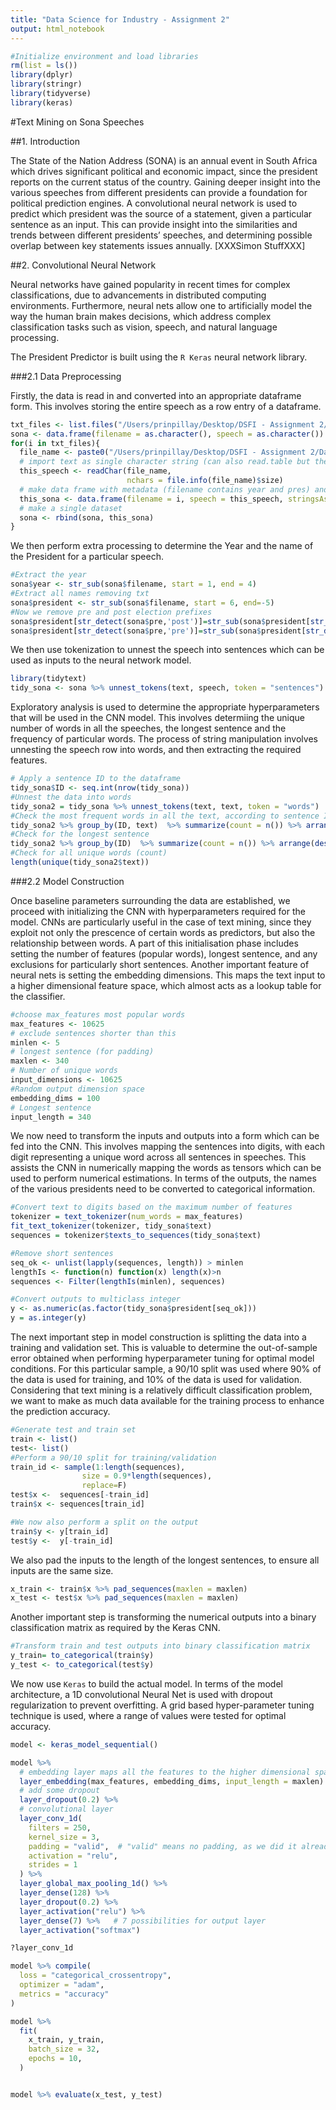 ```yaml
---
title: "Data Science for Industry - Assignment 2"
output: html_notebook
---
```


```r
#Initialize environment and load libraries
rm(list = ls())
library(dplyr)
library(stringr)
library(tidyverse)
library(keras)
```


#Text Mining on Sona Speeches 

##1. Introduction

The State of the Nation Address (SONA) is an annual event in South Africa which drives significant political and economic impact, since the president reports on the current status of the country. Gaining deeper insight into the various speeches from different presidents can provide a foundation for political prediction engines. A convolutional neural network is used to predict which president was the source of a statement, given a particular sentence as an input. This can provide insight into the similarities and trends between different presidents' speeches, and determining possible overlap between key statements issues annually. [XXXSimon StuffXXX]

##2. Convolutional Neural Network

Neural networks have gained popularity in recent times for complex classifications, due to advancements in distributed computing environments. Furthermore, neural nets allow one to artificially model the way the human brain makes decisions, which address complex classification tasks such as vision, speech, and natural language processing. 

The President Predictor is built using the `R Keras` neural network library.

###2.1 Data Preprocessing

Firstly, the data is read in and converted into an appropriate dataframe form. This involves storing the entire speech as a row entry of a dataframe.

```r
txt_files <- list.files("/Users/prinpillay/Desktop/DSFI - Assignment 2/Data/sona-text-1994-2018/")
sona <- data.frame(filename = as.character(), speech = as.character())
for(i in txt_files){
  file_name <- paste0("/Users/prinpillay/Desktop/DSFI - Assignment 2/Data/sona-text-1994-2018/", i)
  # import text as single character string (can also read.table but the "seperator" causes problems)
  this_speech <- readChar(file_name, 
                          nchars = file.info(file_name)$size)
  # make data frame with metadata (filename contains year and pres) and speech
  this_sona <- data.frame(filename = i, speech = this_speech, stringsAsFactors = FALSE)
  # make a single dataset
  sona <- rbind(sona, this_sona)
}
```

We then perform extra processing to determine the Year and the name of the President for a particular speech.

```r
#Extract the year
sona$year <- str_sub(sona$filename, start = 1, end = 4)
#Extract all names removing txt
sona$president <- str_sub(sona$filename, start = 6, end=-5)
#Now we remove pre and post election prefixes
sona$president[str_detect(sona$pre,'post')]=str_sub(sona$president[str_detect(sona$pre, 'post')], start = 16)
sona$president[str_detect(sona$pre,'pre')]=str_sub(sona$president[str_detect(sona$pre, 'pre')], start = 15)
```

We then use tokenization to unnest the speech into sentences which can be used as inputs to the neural network model.

```r
library(tidytext)
tidy_sona <- sona %>% unnest_tokens(text, speech, token = "sentences")
```

Exploratory analysis is used to determine the appropriate hyperparameters that will be used in the CNN model. This involves determiing the unique number of words in all the speeches, the longest sentence and the frequency of particular words. The process of string manipulation involves unnesting the speech row into words, and then extracting the required features.

```r

# Apply a sentence ID to the dataframe
tidy_sona$ID <- seq.int(nrow(tidy_sona))
#Unnest the data into words
tidy_sona2 = tidy_sona %>% unnest_tokens(text, text, token = "words")
#Check the most frequent words in all the text, according to sentence ID
tidy_sona2 %>% group_by(ID, text)  %>% summarize(count = n()) %>% arrange(desc(count))
#Check for the longest sentence
tidy_sona2 %>% group_by(ID)  %>% summarize(count = n()) %>% arrange(desc(count))
#Check for all unique words (count)
length(unique(tidy_sona2$text))
```

###2.2 Model Construction

Once baseline parameters surrounding the data are established, we proceed with initializing the CNN with hyperparameters required for the model. CNNs are particularly useful in the case of text mining, since they exploit not only the prescence of certain words as predictors, but also the relationship between words. A part of this initialisation phase includes setting the number of features (popular words), longest sentence, and any exclusions for particularly short sentences. Another important feature of neural nets is setting the embedding dimensions. This maps the text input to a higher dimensional feature space, which almost acts as a lookup table for the classifier.

```r
#choose max_features most popular words
max_features <- 10625
# exclude sentences shorter than this
minlen <- 5 
# longest sentence (for padding)
maxlen <- 340             
# Number of unique words
input_dimensions <- 10625   
#Random output dimension space
embedding_dims = 100       
# Longest sentence
input_length = 340       
```

We now need to transform the inputs and outputs into a form which can be fed into the CNN. This involves mapping the sentences into digits, with each digit representing a unique word across all sentences in speeches. This assists the CNN in numerically mapping the words as tensors which can be used to perform numerical estimations. In terms of the outputs, the names of the various presidents need to be converted to categorical information.
```r
#Convert text to digits based on the maximum number of features
tokenizer = text_tokenizer(num_words = max_features)
fit_text_tokenizer(tokenizer, tidy_sona$text)
sequences = tokenizer$texts_to_sequences(tidy_sona$text)

#Remove short sentences
seq_ok <- unlist(lapply(sequences, length)) > minlen
lengthIs <- function(n) function(x) length(x)>n
sequences <- Filter(lengthIs(minlen), sequences)

#Convert outputs to multiclass integer
y <- as.numeric(as.factor(tidy_sona$president[seq_ok]))
y = as.integer(y)
```

The next important step in model construction is splitting the data into a training and validation set. This is valuable to determine the out-of-sample error obtained when performing hyperparameter tuning for optimal model conditions. For this particular sample, a 90/10 split was used where 90% of the data is used for training, and 10% of the data is used for validation. Considering that text mining is a relatively difficult classification problem, we want to make as much data available for the training process to enhance the prediction accuracy.

```r
#Generate test and train set
train <- list()
test<- list()
#Perform a 90/10 split for training/validation
train_id <- sample(1:length(sequences),
                size = 0.9*length(sequences), 
                replace=F)
test$x <-  sequences[-train_id]
train$x <- sequences[train_id]

#We now also perform a split on the output 
train$y <- y[train_id]
test$y <-  y[-train_id]
```

We also pad the inputs to the length of the longest sentences, to ensure all inputs are the same size.

```r
x_train <- train$x %>% pad_sequences(maxlen = maxlen)
x_test <- test$x %>% pad_sequences(maxlen = maxlen)

```
Another important step is transforming the numerical outputs into a binary classification matrix as required by the Keras CNN.
```r
#Transform train and test outputs into binary classification matrix
y_train= to_categorical(train$y)
y_test <- to_categorical(test$y)
```

We now use `Keras` to build the actual model. In terms of the model architecture, a 1D convolutional Neural Net is used with dropout regularization to prevent overfitting. A grid based hyper-parameter tuning technique is used, where a range of values were tested for optimal accuracy.

```r
model <- keras_model_sequential()

model %>%
  # embedding layer maps all the features to the higher dimensional space for lookup
  layer_embedding(max_features, embedding_dims, input_length = maxlen) %>%
  # add some dropout
  layer_dropout(0.2) %>%
  # convolutional layer
  layer_conv_1d(
    filters = 250,
    kernel_size = 3,
    padding = "valid",  # "valid" means no padding, as we did it already
    activation = "relu",
    strides = 1
  ) %>%
  layer_global_max_pooling_1d() %>%
  layer_dense(128) %>%
  layer_dropout(0.2) %>%
  layer_activation("relu") %>%
  layer_dense(7) %>%   # 7 possibilities for output layer
  layer_activation("softmax")

?layer_conv_1d

model %>% compile(
  loss = "categorical_crossentropy",
  optimizer = "adam",
  metrics = "accuracy"
)

model %>%
  fit(
    x_train, y_train,
    batch_size = 32,
    epochs = 10,
  )


model %>% evaluate(x_test, y_test)
```

